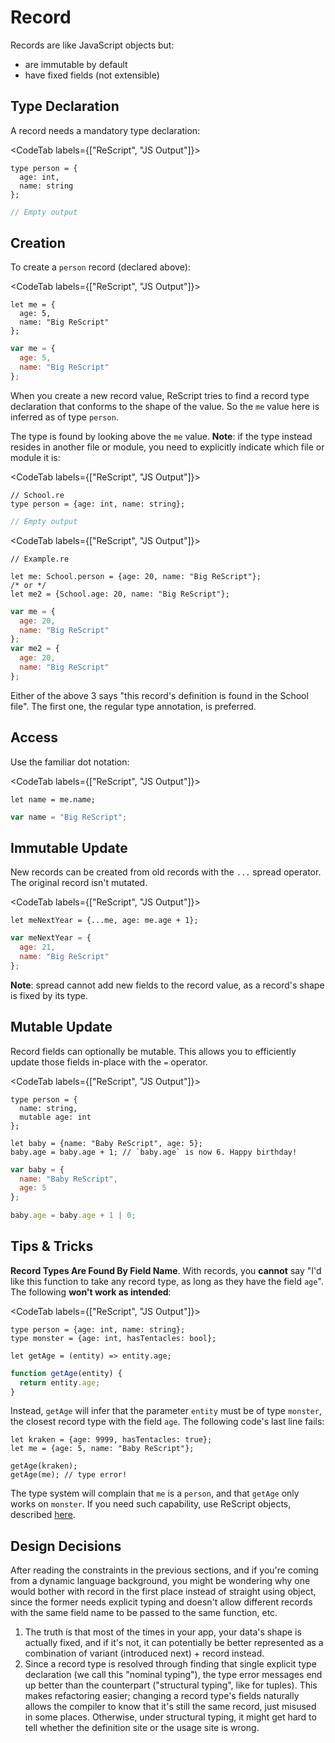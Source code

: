 # Record

Records are like JavaScript objects but:

- are immutable by default
- have fixed fields (not extensible)

## Type Declaration

A record needs a mandatory type declaration:

<CodeTab labels={["ReScript", "JS Output"]}>

```re
type person = {
  age: int,
  name: string
};
```
```js
// Empty output
```

</CodeTab>

## Creation

To create a `person` record (declared above):

<CodeTab labels={["ReScript", "JS Output"]}>

```re
let me = {
  age: 5,
  name: "Big ReScript"
};
```
```js
var me = {
  age: 5,
  name: "Big ReScript"
};
```

</CodeTab>

When you create a new record value, ReScript tries to find a record type declaration that conforms to the shape of the value. So the `me` value here is inferred as of type `person`.

The type is found by looking above the `me` value. **Note**: if the type instead resides in another file or module, you need to explicitly indicate which file or module it is:

<CodeTab labels={["ReScript", "JS Output"]}>

```re
// School.re
type person = {age: int, name: string};
```
```js
// Empty output
```

</CodeTab>

<CodeTab labels={["ReScript", "JS Output"]}>

```re
// Example.re

let me: School.person = {age: 20, name: "Big ReScript"};
/* or */
let me2 = {School.age: 20, name: "Big ReScript"};
```
```js
var me = {
  age: 20,
  name: "Big ReScript"
};
var me2 = {
  age: 20,
  name: "Big ReScript"
};
```

</CodeTab>

Either of the above 3 says "this record's definition is found in the School file". The first one, the regular type annotation, is preferred.

## Access

Use the familiar dot notation:

<CodeTab labels={["ReScript", "JS Output"]}>

```re
let name = me.name;
```
```js
var name = "Big ReScript";
```

</CodeTab>

## Immutable Update

New records can be created from old records with the `...` spread operator. The original record isn't mutated.

<CodeTab labels={["ReScript", "JS Output"]}>

```re
let meNextYear = {...me, age: me.age + 1};
```
```js
var meNextYear = {
  age: 21,
  name: "Big ReScript"
};
```

</CodeTab>

**Note**: spread cannot add new fields to the record value, as a record's shape is fixed by its type.

## Mutable Update

Record fields can optionally be mutable. This allows you to efficiently update those fields in-place with the `=` operator.

<CodeTab labels={["ReScript", "JS Output"]}>

```re
type person = {
  name: string,
  mutable age: int
};

let baby = {name: "Baby ReScript", age: 5};
baby.age = baby.age + 1; // `baby.age` is now 6. Happy birthday!
```
```js
var baby = {
  name: "Baby ReScript",
  age: 5
};

baby.age = baby.age + 1 | 0;
```

</CodeTab>

## Tips & Tricks

**Record Types Are Found By Field Name**. With records, you **cannot** say "I'd like this function to take any record type, as long as they have the field `age`". The following **won't work as intended**:

<CodeTab labels={["ReScript", "JS Output"]}>

```re
type person = {age: int, name: string};
type monster = {age: int, hasTentacles: bool};

let getAge = (entity) => entity.age;
```
```js
function getAge(entity) {
  return entity.age;
}
```

</CodeTab>

Instead, `getAge` will infer that the parameter `entity` must be of type `monster`, the closest record type with the field `age`. The following code's last line fails:

```re
let kraken = {age: 9999, hasTentacles: true};
let me = {age: 5, name: "Baby ReScript"};

getAge(kraken);
getAge(me); // type error!
```

The type system will complain that `me` is a `person`, and that `getAge` only works on `monster`. If you need such capability, use ReScript objects, described [here](object.md).

## Design Decisions

After reading the constraints in the previous sections, and if you're coming from a dynamic language background, you might be wondering why one would bother with record in the first place instead of straight using object, since the former needs explicit typing and doesn't allow different records with the same field name to be passed to the same function, etc.

1. The truth is that most of the times in your app, your data's shape is actually fixed, and if it's not, it can potentially be better represented as a combination of variant (introduced next) + record instead.
2. Since a record type is resolved through finding that single explicit type declaration (we call this "nominal typing"), the type error messages end up better than the counterpart ("structural typing", like for tuples). This makes refactoring easier; changing a record type's fields naturally allows the compiler to know that it's still the same record, just misused in some places. Otherwise, under structural typing, it might get hard to tell whether the definition site or the usage site is wrong.
